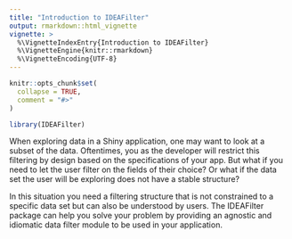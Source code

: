 ```yaml
---
title: "Introduction to IDEAFilter"
output: rmarkdown::html_vignette
vignette: >
  %\VignetteIndexEntry{Introduction to IDEAFilter}
  %\VignetteEngine{knitr::rmarkdown}
  %\VignetteEncoding{UTF-8}
---
```


```r
knitr::opts_chunk$set(
  collapse = TRUE,
  comment = "#>"
)
```

```r
library(IDEAFilter)
```

When exploring data in a Shiny application, one may want to look at a subset of the data. Oftentimes, you as the developer will restrict this filtering by design based on the specifications of your app. But what if you need to let the user filter on the fields of their choice? Or what if the data set the user will be exploring does not have a stable structure?

In this situation you need a filtering structure that is not constrained to a specific data set but can also be understood by users. The IDEAFilter package can help you solve your problem by providing an agnostic and idiomatic data filter module to be used in your application.